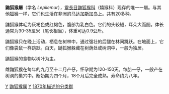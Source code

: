 {{Automatic taxobox
| taxon = Lepilemur
| authority = [[Isidore_Geoffroy_Saint-Hilaire|I. Geoffroy]], 1851
| image = Lepilemur sahamalazensis c.png
| image_caption = [[Sahamalaza_sportive_lemur|Sahamalaza sportive lemur]]<br>(''L. sahamalazensis'')
| parent_authority = [[John_Edward_Gray|Gray]], 1870
}}

'''鼬狐猴屬'''（学名 ''Lepilemur''），[[靈長目|靈長目]][[鼬狐猴科|鼬狐猴科]]（嬉猴科）现存的唯一一屬。与其他[[狐猴|狐猴]]一样，它们也生活在非洲的[[马达加斯加|马达加斯加]]岛上。共有20多种。

鼬狐猴体毛为灰褐色或红褐色，腹部为乳白色。它们的头较短，耳朵大而圆。体长通常为30-35厘米（尾长相当），体重可达0.9公斤。

鼬狐猴只在晚上活动，栖息在树林中，通过强壮的后腿在林间跳跃。在地面上，它们像袋鼠一样跳跃。白天，鼬狐猴躲藏在树荫处或树洞中，一般为独居。

鼬狐猴的食物以树叶为主。

雌鼬狐猴在每年的九月至十二月产仔，怀孕期为120-150天。每胎一仔，一般产在树洞的巢穴中。断奶期为四个月，18个月后完全成熟。寿命约为八年。
{{原猴亞目|L.}}
{{靈長目}}
{{Taxonbar|from=Q834470}}

[[Category:鼬狐猴科|Y]]
[[Category:鼬狐猴属|]]
[[Category:食叶动物|Y]]
[[Category:1870年描述的分类群|1870年描述的分类群]]